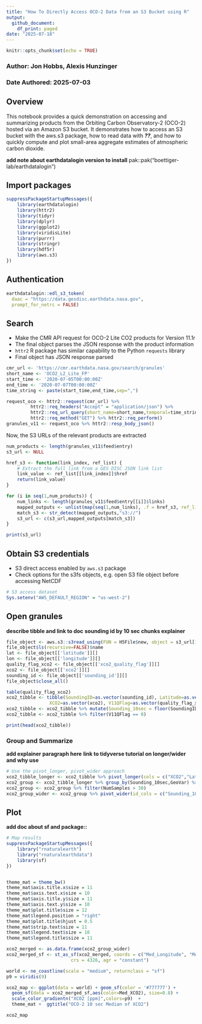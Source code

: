 ```yaml
---
title: "How To Directly Access OCO-2 Data from an S3 Bucket using R"
output:
  github_document:
    df_print: paged
date: "2025-07-18"
---
```


```r
knitr::opts_chunk$set(echo = TRUE)
```

### Author: Jon Hobbs, Alexis Hunzinger
### Date Authored: 2025-07-03

## Overview
This notebook provides a quick demonstration on accessing and summarizing products from the Orbiting Carbon Observatory-2 (OCO-2) hosted via an Amazon S3 bucket. It demonstrates how to access an S3 bucket with the aws.s3 package, how to read data with ___??___, and how to quickly compute and plot small-area aggregate estimates of atmospheric carbon dioxide.

__add note about earthdatalogin version to install__
pak::pak("boettiger-lab/earthdatalogin")

## Import packages
```r
suppressPackageStartupMessages({ 
    library(earthdatalogin)  
    library(httr2)
    library(tidyr)
    library(dplyr)
    library(ggplot2)
    library(viridisLite)
    library(purrr)
    library(stringr)
    library(hdf5r)
    library(aws.s3)
})


```
## Authentication

```r
earthdatalogin::edl_s3_token(
  daac = "https://data.gesdisc.earthdata.nasa.gov",
  prompt_for_netrc = FALSE)

```
## Search

* Make the CMR API request for OCO-2 Lite CO2 products for Version 11.1r
* The final object parses the JSON response with the product information
* `httr2` R package has similar capability to the Python `requests` library
* Final object has JSON response parsed

```r
cmr_url <- 'https://cmr.earthdata.nasa.gov/search/granules'
short_name <- 'OCO2_L2_Lite_FP'
start_time <- '2020-07-05T00:00:00Z'
end_time <- '2020-07-07T00:00:00Z'
time_string <- paste(start_time,end_time,sep=",")

request_oco <- httr2::request(cmr_url) %>% 
         httr2::req_headers("Accept" = "application/json") %>% 
         httr2::req_url_query(short_name=short_name,temporal=time_string,page_size="200",version='11.1r') %>%
         httr2::req_method("GET") %>% httr2::req_perform()     
granules_v11 <- request_oco %>% httr2::resp_body_json()
```

Now, the S3 URLs of the relevant products are extracted 

```r

num_products <- length(granules_v11$feed$entry)
s3_url <- NULL

href_s3 <- function(link_index, ref_list) {
    # Extract the full link from a GES DISC JSON link list
    link_value <- ref_list[[link_index]]$href
    return(link_value)
}

for (i in seq(1,num_products)) {
    num_links <- length(granules_v11$feed$entry[[i]]$links)
    mapped_outputs <- unlist(map(seq(1,num_links), .f = href_s3, ref_list = granules_v11$feed$entry[[1]]$links))
    match_s3 <- str_detect(mapped_outputs,"s3://")
    s3_url <- c(s3_url,mapped_outputs[match_s3])
}

print(s3_url)
```

## Obtain S3 credentials

* S3 direct access enabled by `aws.s3` package
* Check options for the s3fs objects, e.g. open S3 file object before accessing NetCDF

```r
# S3 access dataset
Sys.setenv("AWS_DEFAULT_REGION" = "us-west-2")
```

## Open granules
__describe tibble and link to doc__
__sounding id by 10 sec chunks explainer__

```r
file_object <- aws.s3::s3read_using(FUN = H5File$new, object = s3_url[1])
file_object$ls(recursive=FALSE)$name
lat <- file_object[['latitude']][]
lon <- file_object[['longitude']][]
quality_flag_xco2 <- file_object[['xco2_quality_flag']][]
xco2 <- file_object[['xco2']][]
sounding_id <- file_object[['sounding_id']][]
file_object$close_all()

table(quality_flag_xco2)
xco2_tibble <- tibble(SoundingID=as.vector(sounding_id), Latitude=as.vector(lat), Longitude=as.vector(lon),
                XCO2=as.vector(xco2), V11QFlag=as.vector(quality_flag_xco2))
xco2_tibble <- xco2_tibble %>% mutate(Sounding_10sec = floor(SoundingID / 1.0e3))
xco2_tibble <- xco2_tibble %>% filter(V11QFlag == 0)
```

```r
print(head(xco2_tibble))
```

### Group and Summarize
__add explainer paragraph here__
__link to tidyverse tutorial on longer/wider and why use__
```r

# Use the pivot_longer, pivot_wider approach
xco2_tibble_longer <- xco2_tibble %>% pivot_longer(cols = c("XCO2","Latitude","Longitude"), names_to = "GeoVar", names_prefix="", values_to = "value")
xco2_group <- xco2_tibble_longer %>% group_by(Sounding_10sec,GeoVar) %>% summarise(Med = median(value,na.rm=TRUE), NumSamples=n()) %>% ungroup()
xco2_group <- xco2_group %>% filter(NumSamples > 30)
xco2_group_wider <- xco2_group %>% pivot_wider(id_cols = c("Sounding_10sec"), names_from=c("GeoVar"), names_prefix=c("Med_"), values_from="Med")

```

## Plot
__add doc about sf and package::__
```r

# Map results
suppressPackageStartupMessages({ 
    library("rnaturalearth")
    library("rnaturalearthdata")
    library(sf)
})


theme_mat = theme_bw() 
theme_mat$axis.title.x$size = 11
theme_mat$axis.text.x$size = 10
theme_mat$axis.title.y$size = 11
theme_mat$axis.text.y$size = 10
theme_mat$plot.title$size = 12
theme_mat$legend.position = "right"
theme_mat$plot.title$hjust = 0.5
theme_mat$strip.text$size = 11
theme_mat$legend.text$size = 10
theme_mat$legend.title$size = 11

xco2_merged <- as.data.frame(xco2_group_wider)
xco2_merged_sf <- st_as_sf(xco2_merged, coords = c("Med_Longitude", "Med_Latitude"), 
                        crs = 4326, agr = "constant")

world <- ne_coastline(scale = "medium", returnclass = "sf")
p9 = viridis(9)

xco2_map <- ggplot(data = world) + geom_sf(color = '#777777') + 
  geom_sf(data = xco2_merged_sf,aes(color=Med_XCO2), size=0.8) +
  scale_color_gradientn("XCO2 [ppm]",colors=p9)  + 
  theme_mat +  ggtitle("OCO-2 10 sec Median of XCO2")  

xco2_map
```

